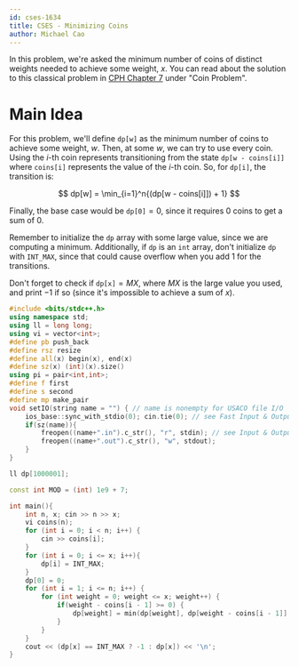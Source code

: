 ```yaml
---
id: cses-1634
title: CSES - Minimizing Coins
author: Michael Cao
---
```


In this problem, we're asked the minimum number of coins of distinct weights needed to achieve some weight, $x$. You can read about the solution to this classical problem in [CPH Chapter 7](/CPH.pdf) under "Coin Problem".

# Main Idea

For this problem, we'll define $\texttt{dp[w]}$ as the minimum number of coins to achieve some weight, $w$. Then, at some $w$, we can try to use every coin. Using the $i$-th coin represents transitioning from the state $\texttt{dp[w - coins[i]]}$ where $\texttt{coins[i]}$ represents the value of the $i$-th coin. So, for $\texttt{dp[i]}$, the transition is:

$$
dp[w] = \min_{i=1}^n{(dp[w - coins[i]]) + 1}
$$

Finally, the base case would be $\texttt{dp[0]} = 0$, since it requires $0$ coins to get a sum of $0$.

<Warning>

Remember to initialize the $\texttt{dp}$ array with some large value, since we are computing a minimum. Additionally, if $\texttt{dp}$ is an `int` array, don't initialize $\texttt{dp}$ with `INT_MAX`, since that could cause overflow when you add 1 for the transitions.

</Warning>

<Warning>

Don't forget to check if $\texttt{dp[x]} = MX$, where $MX$ is the large value you used, and print $-1$ if so (since it's impossible to achieve a sum of $x$).

</Warning>

```cpp
#include <bits/stdc++.h>
using namespace std;
using ll = long long;
using vi = vector<int>;
#define pb push_back
#define rsz resize
#define all(x) begin(x), end(x)
#define sz(x) (int)(x).size()
using pi = pair<int,int>;
#define f first
#define s second
#define mp make_pair
void setIO(string name = "") { // name is nonempty for USACO file I/O
    ios_base::sync_with_stdio(0); cin.tie(0); // see Fast Input & Output
    if(sz(name)){
        freopen((name+".in").c_str(), "r", stdin); // see Input & Output
        freopen((name+".out").c_str(), "w", stdout);
    }
}

ll dp[1000001];

const int MOD = (int) 1e9 + 7;

int main(){
    int n, x; cin >> n >> x;
    vi coins(n);
    for (int i = 0; i < n; i++) {
        cin >> coins[i];
    }
    for (int i = 0; i <= x; i++){
        dp[i] = INT_MAX;
    }
    dp[0] = 0;
    for (int i = 1; i <= n; i++) {
        for (int weight = 0; weight <= x; weight++) {
            if(weight - coins[i - 1] >= 0) {
                dp[weight] = min(dp[weight], dp[weight - coins[i - 1]] + 1);
            }
        }
    }
    cout << (dp[x] == INT_MAX ? -1 : dp[x]) << '\n';
}
```
